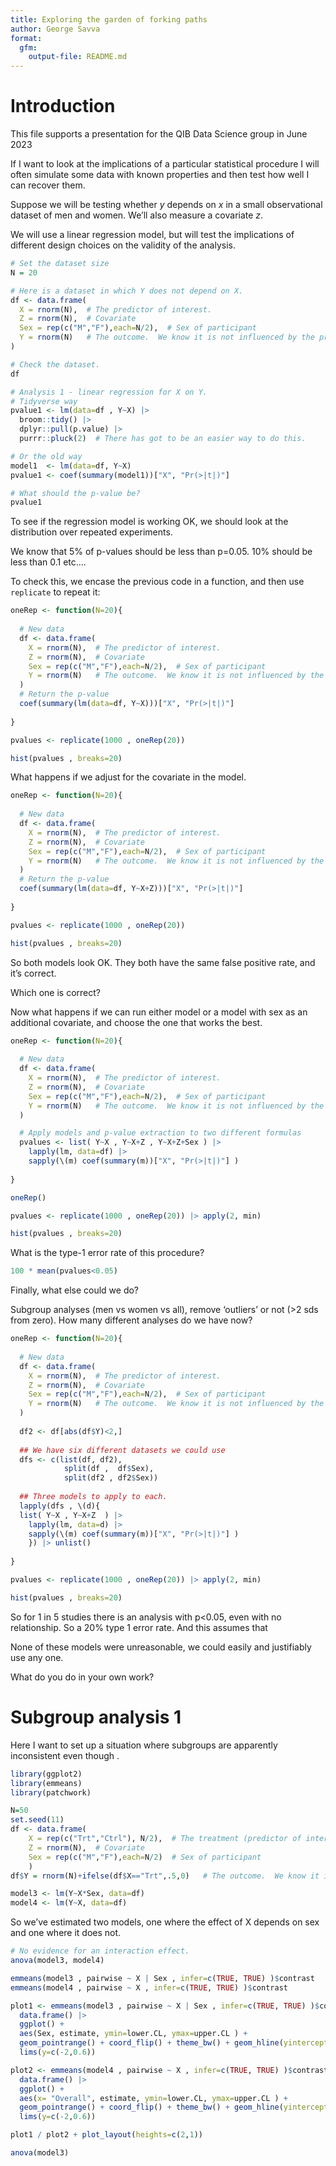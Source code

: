 ```yaml
---
title: Exploring the garden of forking paths
author: George Savva
format: 
  gfm:
    output-file: README.md
---
```


# Introduction

This file supports a presentation for the QIB Data Science group in June 2023

If I want to look at the implications of a particular statistical procedure I will often simulate some data with known properties and then test how well I can recover them.

Suppose we will be testing whether $y$ depends on $x$ in a small observational dataset of men and women.  We'll also measure a covariate $z$.

We will use a linear regression model, but will test the implications of different design choices on the validity of the analysis.

```r

# Set the dataset size
N = 20

# Here is a dataset in which Y does not depend on X.
df <- data.frame(
  X = rnorm(N),  # The predictor of interest.
  Z = rnorm(N),  # Covariate
  Sex = rep(c("M","F"),each=N/2),  # Sex of participant
  Y = rnorm(N)   # The outcome.  We know it is not influenced by the predictor.
)

# Check the dataset.
df

# Analysis 1 - linear regression for X on Y.
# Tidyverse way
pvalue1 <- lm(data=df , Y~X) |> 
  broom::tidy() |> 
  dplyr::pull(p.value) |> 
  purrr::pluck(2)  # There has got to be an easier way to do this.

# Or the old way
model1  <- lm(data=df, Y~X)
pvalue1 <- coef(summary(model1))["X", "Pr(>|t|)"]

# What should the p-value be?
pvalue1

```

To see if the regression model is working OK, we should look at the distribution over repeated experiments.

We know that 5% of p-values should be less than p=0.05. 10% should be less than 0.1 etc....

To check this, we encase the previous code in a function, and then use `replicate` to repeat it:

```r

oneRep <- function(N=20){
  
  # New data
  df <- data.frame(
    X = rnorm(N),  # The predictor of interest.
    Z = rnorm(N),  # Covariate
    Sex = rep(c("M","F"),each=N/2),  # Sex of participant
    Y = rnorm(N)   # The outcome.  We know it is not influenced by the predictor.
  )
  # Return the p-value
  coef(summary(lm(data=df, Y~X)))["X", "Pr(>|t|)"]
  
}

pvalues <- replicate(1000 , oneRep(20))

hist(pvalues , breaks=20)

```

What happens if we adjust for the covariate in the model.

```r

oneRep <- function(N=20){
  
  # New data
  df <- data.frame(
    X = rnorm(N),  # The predictor of interest.
    Z = rnorm(N),  # Covariate
    Sex = rep(c("M","F"),each=N/2),  # Sex of participant
    Y = rnorm(N)   # The outcome.  We know it is not influenced by the predictor.
  )
  # Return the p-value
  coef(summary(lm(data=df, Y~X+Z)))["X", "Pr(>|t|)"]
  
}

pvalues <- replicate(1000 , oneRep(20))

hist(pvalues , breaks=20)

```

So both models look OK.  They both have the same false positive rate, and it's correct.

Which one is correct?

Now what happens if we can run either model or a model with sex as an additional covariate, and choose the one that works the best.

```r

oneRep <- function(N=20){
  
  # New data
  df <- data.frame(
    X = rnorm(N),  # The predictor of interest.
    Z = rnorm(N),  # Covariate
    Sex = rep(c("M","F"),each=N/2),  # Sex of participant
    Y = rnorm(N)   # The outcome.  We know it is not influenced by the predictor.
  )

  # Apply models and p-value extraction to two different formulas
  pvalues <- list( Y~X , Y~X+Z , Y~X+Z+Sex ) |> 
    lapply(lm, data=df) |> 
    sapply(\(m) coef(summary(m))["X", "Pr(>|t|)"] )
  
}

oneRep()

pvalues <- replicate(1000 , oneRep(20)) |> apply(2, min)

hist(pvalues , breaks=20)

```

What is the type-1 error rate of this procedure?

```r
100 * mean(pvalues<0.05)
```

Finally, what else could we do?

Subgroup analyses (men vs women vs all), remove 'outliers' or not (>2 sds from zero).  How many different analyses do we have now?

```r
oneRep <- function(N=20){
  
  # New data
  df <- data.frame(
    X = rnorm(N),  # The predictor of interest.
    Z = rnorm(N),  # Covariate
    Sex = rep(c("M","F"),each=N/2),  # Sex of participant
    Y = rnorm(N)   # The outcome.  We know it is not influenced by the predictor.
  )
  
  df2 <- df[abs(df$Y)<2,]
  
  ## We have six different datasets we could use
  dfs <- c(list(df, df2),
            split(df ,  df$Sex), 
            split(df2 , df2$Sex))
  
  ## Three models to apply to each.
  lapply(dfs , \(d){
  list( Y~X , Y~X+Z  ) |> 
    lapply(lm, data=d) |> 
    sapply(\(m) coef(summary(m))["X", "Pr(>|t|)"] )
    }) |> unlist()
  
}

pvalues <- replicate(1000 , oneRep(20)) |> apply(2, min)

hist(pvalues , breaks=20)


```



So for 1 in 5 studies there is an analysis with p<0.05, even with no relationship.  So a 20% type 1 error rate.  And this assumes that 

None of these models were unreasonable, we could easily and justifiably use any one.

What do you do in your own work?


# Subgroup analysis 1

Here I want to set up a situation where subgroups are apparently inconsistent even though .

```r
library(ggplot2)
library(emmeans)
library(patchwork)

N=50
set.seed(11)
df <- data.frame(
    X = rep(c("Trt","Ctrl"), N/2),  # The treatment (predictor of interest)
    Z = rnorm(N),  # Covariate
    Sex = rep(c("M","F"),each=N/2)  # Sex of participant
    )
df$Y = rnorm(N)+ifelse(df$X=="Trt",.5,0)   # The outcome.  We know it is influenced by the predictor, but this is not affected by sex.

model3 <- lm(Y~X*Sex, data=df)
model4 <- lm(Y~X, data=df)

```

So we've estimated two models, one where the effect of X depends on sex and one where it does not.

```r

# No evidence for an interaction effect.
anova(model3, model4)

emmeans(model3 , pairwise ~ X | Sex , infer=c(TRUE, TRUE) )$contrast
emmeans(model4 , pairwise ~ X , infer=c(TRUE, TRUE) )$contrast

plot1 <- emmeans(model3 , pairwise ~ X | Sex , infer=c(TRUE, TRUE) )$contrast |> 
  data.frame() |>
  ggplot() + 
  aes(Sex, estimate, ymin=lower.CL, ymax=upper.CL ) + 
  geom_pointrange() + coord_flip() + theme_bw() + geom_hline(yintercept=0)+ 
  lims(y=c(-2,0.6))

plot2 <- emmeans(model4 , pairwise ~ X , infer=c(TRUE, TRUE) )$contrast |> 
  data.frame() |>
  ggplot() + 
  aes(x= "Overall", estimate, ymin=lower.CL, ymax=upper.CL ) + 
  geom_pointrange() + coord_flip() + theme_bw() + geom_hline(yintercept=0) + 
  lims(y=c(-2,0.6))

plot1 / plot2 + plot_layout(heights=c(2,1))

anova(model3)



```
